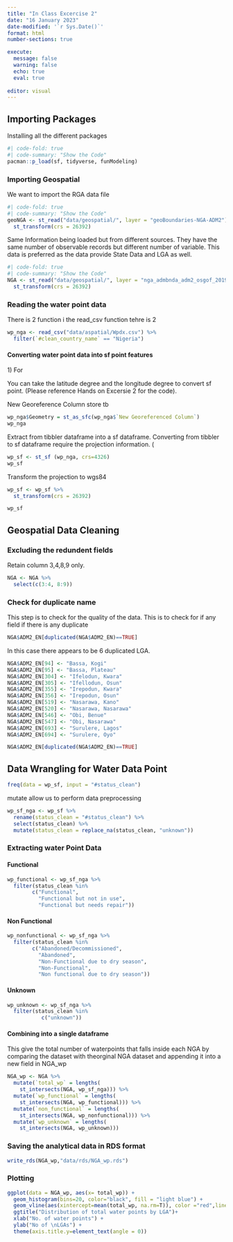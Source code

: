 ```yaml
---
title: "In Class Excercise 2"
date: "16 January 2023"
date-modified: '`r Sys.Date()`'
format: html
number-sections: true

execute: 
  message: false
  warning: false
  echo: true
  eval: true
  
editor: visual
---
```


## Importing Packages

::: callout-note
Installing all the different packages
:::

```r
#| code-fold: true
#| code-summary: "Show the Code"
pacman::p_load(sf, tidyverse, funModeling)
```

### Importing Geospatial

::: callout-note
We want to import the RGA data file
:::

```r
#| code-fold: true
#| code-summary: "Show the Code"
geoNGA <- st_read("data/geospatial/", layer = "geoBoundaries-NGA-ADM2") %>%
  st_transform(crs = 26392)
```

::: callout-note
Same Information being loaded but from different sources. They have the same number of observable records but different number of variable. This data is preferred as the data provide State Data and LGA as well.
:::

```r
#| code-fold: true
#| code-summary: "Show the Code"
NGA <- st_read("data/geospatial/", layer = "nga_admbnda_adm2_osgof_20190417") %>%
  st_transform(crs = 26392)
```

### Reading the water point data

::: callout-note
There is 2 function i the read_csv function tehre is 2
:::

```r
wp_nga <- read_csv("data/aspatial/Wpdx.csv") %>% 
  filter(`#clean_country_name` == "Nigeria")
```

#### Converting water point data into sf point features

1\) For

::: callout-note
You can take the latitude degree and the longitude degree to convert sf point. (Please reference Hands on Excersie 2 for the code).

New Georeference Column store tb
:::

```r
wp_nga$Geometry = st_as_sfc(wp_nga$`New Georeferenced Column`)
wp_nga
```

::: callout-note
Extract from tibbler dataframe into a sf dataframe. Converting from tibbler to sf dataframe require the projection information. (
:::

```r
wp_sf <- st_sf (wp_nga, crs=4326)
wp_sf
```

::: callout-note
Transform the projection to wgs84
:::

```r
wp_sf <- wp_sf %>%
  st_transform(crs = 26392)

wp_sf
```

## Geospatial Data Cleaning

### Excluding the redundent fields

::: callout-note
Retain column 3,4,8,9 only.
:::

```r
NGA <- NGA %>%
  select(c(3:4, 8:9))
```

### Check for duplicate name

::: callout-note
This step is to check for the quality of the data. This is to check for if any field if there is any duplicate
:::

```r
NGA$ADM2_EN[duplicated(NGA$ADM2_EN)==TRUE]
```

In this case there appears to be 6 duplicated LGA.

```r
NGA$ADM2_EN[94] <- "Bassa, Kogi"
NGA$ADM2_EN[95] <- "Bassa, Plateau"
NGA$ADM2_EN[304] <- "Ifelodun, Kwara"
NGA$ADM2_EN[305] <- "Ifellodun, Osun"
NGA$ADM2_EN[355] <- "Irepodun, Kwara"
NGA$ADM2_EN[356] <- "Irepodun, Osun"
NGA$ADM2_EN[519] <- "Nasarawa, Kano"
NGA$ADM2_EN[520] <- "Nasarawa, Nasarawa"
NGA$ADM2_EN[546] <- "Obi, Benue"
NGA$ADM2_EN[547] <- "Obi, Nasarawa"
NGA$ADM2_EN[693] <- "Surulere, Lagos"
NGA$ADM2_EN[694] <- "Surulere, Oyo"
```

```r
NGA$ADM2_EN[duplicated(NGA$ADM2_EN)==TRUE]
```

## Data Wrangling for Water Data Point

```r
freq(data = wp_sf, input = "#status_clean")
```

::: callout-note
mutate allow us to perform data preprocessing
:::

```r
wp_sf_nga <- wp_sf %>%
  rename(status_clean = "#status_clean") %>%
  select(status_clean) %>%
  mutate(status_clean = replace_na(status_clean, "unknown"))
```

### Extracting water Point Data

#### Functional

```r
wp_functional <- wp_sf_nga %>%
  filter(status_clean %in%
        c("Functional",
          "Functional but not in use",
          "Functional but needs repair"))
```

#### Non Functional

```r
wp_nonfunctional <- wp_sf_nga %>%
  filter(status_clean %in%
        c("Abandoned/Decommissioned",
          "Abandoned",
          "Non-Functional due to dry season",
          "Non-Functional",
          "Non functional due to dry season"))

```

#### Unknown

```r
wp_unknown <- wp_sf_nga %>%
  filter(status_clean %in%
           c("unknown"))
```

#### Combining into a single dataframe

::: callout-note
This give the total number of waterpoints that falls inside each NGA by comparing the dataset with theorginal NGA dataset and appending it into a new field in NGA_wp
:::

```r
NGA_wp <- NGA %>%
  mutate(`total_wp` = lengths( 
    st_intersects(NGA, wp_sf_nga))) %>%
  mutate(`wp_functional` = lengths(
    st_intersects(NGA, wp_functional))) %>%
  mutate(`non_functional` = lengths(
    st_intersects(NGA, wp_nonfunctional))) %>%
  mutate(`wp_unknown` = lengths(
    st_intersects(NGA, wp_unknown)))
```

### Saving the analytical data in RDS format

```r
write_rds(NGA_wp,"data/rds/NGA_wp.rds")
```

### Plotting

```r
ggplot(data = NGA_wp, aes(x= total_wp)) +
  geom_histogram(bins=20, color="black", fill = "light blue") +
  geom_vline(aes(xintercept=mean(total_wp, na.rm=T)), color ="red",linetype="dashed", size=0.8) + 
  ggtitle("Distribution of total water points by LGA")+
  xlab("No. of water points") + 
  ylab("No of \nLGAs") + 
  theme(axis.title.y=element_text(angle = 0))
```
